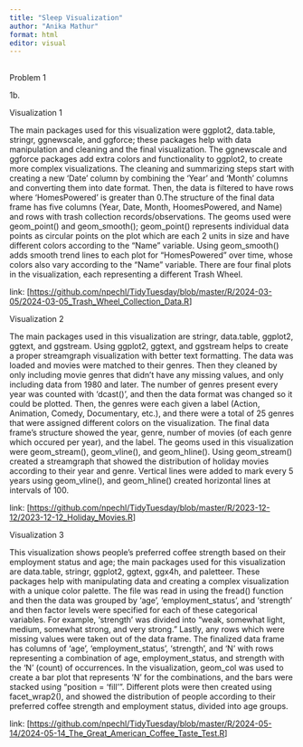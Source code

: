 ```yaml
---
title: "Sleep Visualization"
author: "Anika Mathur"
format: html
editor: visual
---
```


## 

Problem 1

1b.

Visualization 1

The main packages used for this visualization were ggplot2, data.table, stringr, ggnewscale, and ggforce; these packages help with data manipulation and cleaning and the final visualization. The ggnewscale and ggforce packages add extra colors and functionality to ggplot2, to create more complex visualizations. The cleaning and summarizing steps start with creating a new ‘Date’ column by combining the ‘Year’ and ‘Month’ columns and converting them into date format. Then, the data is filtered to have rows where ‘HomesPowered’ is greater than 0.The structure of the final data frame has five columns (Year, Date, Month, HoomesPowered, and Name) and rows with trash collection records/observations. The geoms used were geom_point() and geom_smooth(); geom_point() represents individual data points as circular points on the plot which are each 2 units in size and have different colors according to the “Name” variable. Using geom_smooth() adds smooth trend lines to each plot for “HomesPowered” over time, whose colors also vary according to the “Name” variable. There are four final plots in the visualization, each representing a different Trash Wheel.

link: \[<https://github.com/npechl/TidyTuesday/blob/master/R/2024-03-05/2024-03-05_Trash_Wheel_Collection_Data.R>\]

Visualization 2

The main packages used in this visualization are stringr, data.table, ggplot2, ggtext, and ggstream. Using ggplot2, ggtext, and ggstream helps to create a proper streamgraph visualization with better text formatting. The data was loaded and movies were matched to their genres. Then they cleaned by only including movie genres that didn’t have any missing values, and only including data from 1980 and later. The number of genres present every year was counted with ‘dcast()’, and then the data format was changed so it could be plotted. Then, the genres were each given a label (Action, Animation, Comedy, Documentary, etc.), and there were a total of 25 genres that were assigned different colors on the visualization. The final data frame’s structure showed the year, genre, number of movies (of each genre which occured per year), and the label. The geoms used in this visualization were geom_stream(), geom_vline(), and geom_hline(). Using geom_stream() created a streamgraph that showed the distribution of holiday movies according to their year and genre. Vertical lines were added to mark every 5 years using geom_vline(), and geom_hline() created horizontal lines at intervals of 100.

link: \[<https://github.com/npechl/TidyTuesday/blob/master/R/2023-12-12/2023-12-12_Holiday_Movies.R>\]

Visualization 3

This visualization shows people’s preferred coffee strength based on their employment status and age; the main packages used for this visualization are data.table, stringr, ggplot2, ggtext, ggx4h, and paletteer. These packages help with manipulating data and creating a complex visualization with a unique color palette. The file was read in using the fread() function and then the data was grouped by ‘age’, ‘employment_status’, and ‘strength’ and then factor levels were specified for each of these categorical variables. For example, ‘strength’ was divided into “weak, somewhat light, medium, somewhat strong, and very strong.” Lastly, any rows which were missing values were taken out of the data frame. The finalized data frame has columns of ‘age’, ‘employment_status’, ‘strength’, and ‘N’ with rows representing a combination of age, employment_status, and strength with the ‘N’ (count) of occurrences. In the visualization, geom_col was used to create a bar plot that represents ‘N’ for the combinations, and the bars were stacked using “position = ‘fill’”. Different plots were then created using facet_wrap2(), and showed the distribution of people according to their preferred coffee strength and employment status, divided into age groups.

link: \[<https://github.com/npechl/TidyTuesday/blob/master/R/2024-05-14/2024-05-14_The_Great_American_Coffee_Taste_Test.R>\]
